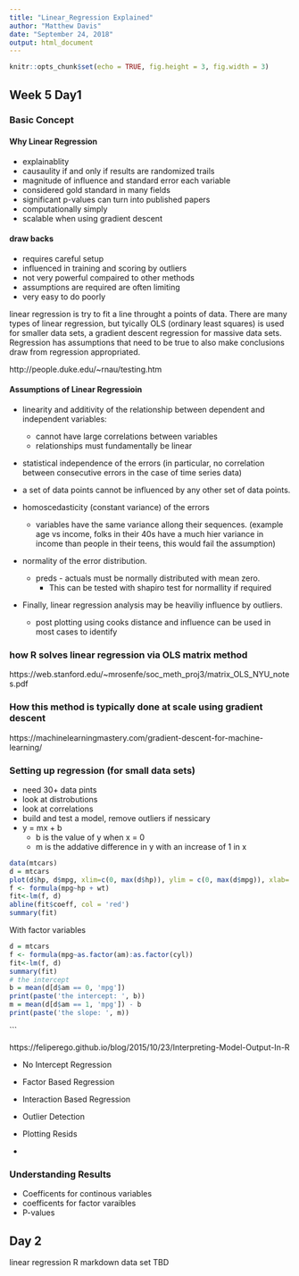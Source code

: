 ```yaml
---
title: "Linear_Regression Explained"
author: "Matthew Davis"
date: "September 24, 2018"
output: html_document
---
```


```r
knitr::opts_chunk$set(echo = TRUE, fig.height = 3, fig.width = 3)
```
## Week 5 Day1
### Basic Concept

#### Why Linear Regression
  * explainablity
  * causaulity if and only if results are randomized trails
  * magnitude of influence and standard error each variable
  * considered gold standard in many fields
  * significant p-values can turn into published papers
  * computationally simply
  * scalable when using gradient descent

#### draw backs

  * requires careful setup
  * influenced in training and scoring by outliers
  * not very powerful compaired to other methods
  * assumptions are required are often limiting
  * very easy to do poorly


linear regression is try to fit a line throught a points of data.  There are many types of linear regression, but tyically OLS (ordinary least squares) is used for smaller data sets, a gradient descent regression  for massive data sets. Regression has assumptions that need to be true to also make conclusions draw from regression appropriated.

http://people.duke.edu/~rnau/testing.htm


#### Assumptions of Linear Regressioin

* linearity and additivity of the relationship between dependent and independent variables:
  + cannot have large correlations between variables
  + relationships must fundamentally be linear
  
*  statistical independence of the errors (in particular, no correlation between consecutive errors in the case of time series data)
  + a set of data points cannot be influenced by any other set of data points.

* homoscedasticity (constant variance) of the errors
  + variables have the same variance allong their sequences.
  (example age vs income, folks in their 40s have a much hier variance in income than people in their teens, this would fail the assumption)

* normality of the error distribution. 
  + preds - actuals must be normally distributed with mean zero.
    + This can be tested with shapiro test for normallity if required

* Finally, linear regression analysis may be heaviliy influence by outliers.
  + post plotting using cooks distance and influence can be used in most cases to identify
  
### how R solves linear regression via OLS matrix method
https://web.stanford.edu/~mrosenfe/soc_meth_proj3/matrix_OLS_NYU_notes.pdf


### How this method is typically done at scale using gradient descent

https://machinelearningmastery.com/gradient-descent-for-machine-learning/

### Setting up regression (for small data sets)
* need 30+ data pints
* look at distrobutions 
* look at correlations
* build and test a model, remove outliers if nessicary
* y = mx + b 
  + b is the value of y when x = 0
  + m is the addative difference in y with an increase of 1 in x

```r
data(mtcars)
d = mtcars
plot(d$hp, d$mpg, xlim=c(0, max(d$hp)), ylim = c(0, max(d$mpg)), xlab='HP', ylab='mpg')
f <- formula(mpg~hp + wt)
fit<-lm(f, d)
abline(fit$coeff, col = 'red')
summary(fit)

```

With factor variables 

```r
d = mtcars
f <- formula(mpg~as.factor(am):as.factor(cyl))
fit<-lm(f, d)
summary(fit)
# the intercept
b = mean(d[d$am == 0, 'mpg'])
print(paste('the intercept: ', b))
m = mean(d[d$am == 1, 'mpg']) - b
print(paste('the slope: ', m))
```






```

https://feliperego.github.io/blog/2015/10/23/Interpreting-Model-Output-In-R


* No Intercept Regression
* Factor Based Regression
* Interaction Based Regression


* Outlier Detection
* Plotting Resids
* 
  
### Understanding Results
* Coefficents for continous variables 
* coefficents for factor varaibles
* P-values 



## Day 2 
linear regression R markdown
data set TBD





